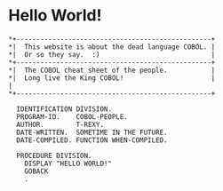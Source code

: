 # Hello World!
    *+-------------------------------------------------+
    *|  This website is about the dead language COBOL. | 
    *|  Or so they say.  :)                            |
    *+-------------------------------------------------+
    *|  The COBOL cheat sheet of the people.           |
    *|  Long live the King COBOL!                      |                                               |
    *+-------------------------------------------------+  

      IDENTIFICATION DIVISION.
      PROGRAM-ID.    COBOL-PEOPLE.
      AUTHOR.        T-REXY.
      DATE-WRITTEN.  SOMETIME IN THE FUTURE.
      DATE-COMPILED. FUNCTION WHEN-COMPILED.

      PROCEDURE DIVISION.
        DISPLAY "HELLO WORLD!"
        GOBACK
        .
  
